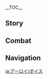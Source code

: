 {{CharacterTabs}}
{{LanguageTabs}}
__TOC__
==Story==
{{VO/Story
|character           = Aloy
|language            = ja
|name                = アーロイ

|vo_01_01_title      = 初めまして…
|vo_01_01_subtitle   = Hello
|vo_01_01_file       = VO_{language}{character} Hello.ogg
|vo_01_01_tx         = 私はアーロイ。この世界のことはあまり詳しくないが、私の弓はきっとお前の力になる。必要な時は、いつでも呼んでくれ。
|vo_01_01_rm         = Watashi wa Aaroi. Kono sekai no koto wa amari kuwashikunai ga, watashi no yumi wa kitto omae no chikara ni naru. Hitsuyou-na toki wa, itsu de mo yonde kure.
|vo_02_01_title      = 世間話・体を動かす
|vo_02_01_subtitle   = Chat: Moving Out
|vo_02_01_file       = VO_{language}{character} Chat - Moving Out.ogg
|vo_02_01_tx         = ほら、突っ立ってないで、体を動かすぞ。
|vo_02_01_rm         = Hora, tsuttatte nai de, karada wo ugokasu zo.
|vo_02_02_title      = 世間話・助け
|vo_02_02_subtitle   = Chat: Help
|vo_02_02_file       = VO_{language}{character} Chat - Help.ogg
|vo_02_02_tx         = 私たちの助けを必要としている人がいる、立ち止まるな。
|vo_02_02_rm         = Watashi-tachi no tasuke wo hitsuyou to shite iru hito ga iru, tachidomaru na.
|vo_03_01_title      = 雨の日…
|vo_03_01_subtitle   = When It Rains
|vo_03_01_file       = VO_{language}{character} When It Rains.ogg
|vo_03_01_tx         = 雨だ、これで汚れも落ちるか。
|vo_03_01_rm         = Ame da, kore de yogore mo ochiru ka.
|vo_03_02_title      = 雨上がり…
|vo_03_02_subtitle   = After the Rain
|vo_03_02_file       = VO_{language}{character} After the Rain.ogg
|vo_03_02_tx         = 雨が止んだ、体を乾かさないと。
|vo_03_02_rm         = Ame ga yanda, karada wo kawakasanai to.
|vo_03_03_title      = 雪の日…
|vo_03_03_subtitle   = When It Snows
|vo_03_03_file       = VO_{language}{character} When It Snows.ogg
|vo_03_03_tx         = 雪が降ると、世界がしんと静まるな。
|vo_03_03_rm         = Yuki ga furu to, sekai ga shinto shizumaru na.
|vo_03_04_title      = 風の日…
|vo_03_04_subtitle   = When It's Windy
|vo_03_04_file       = VO_{language}{character} When It's Windy.ogg
|vo_03_04_tx         = 風が気持ちいいな、空気がおいしく感じる。
|vo_03_04_rm         = Kaze ga kimochi ii na, kuuki ga oishiku kanjiru.
|vo_03_05_title      = 暴風の日…
|vo_03_05_subtitle   = When the Wind Is Blowing
|vo_03_05_file       = VO_{language}{character} When the Wind Is Blowing.ogg
|vo_03_05_tx         = 風が強くなってきた。目を開けていられない。
|vo_03_05_rm         = Kaze ga tsuyoku natte kita. Me wo akete irarenai.
|vo_04_01_title      = おはよう…
|vo_04_01_subtitle   = Good Morning
|vo_04_01_file       = VO_{language}{character} Good Morning.ogg
|vo_04_01_tx         = おはよう。今日も世界は生き生きとしてる…気分がいいな。
|vo_04_01_rm         = Ohayou. Kyou mo sekai wa ikiiki to shiteru... Kibun ga ii na.
|vo_04_02_title      = こんにちは…
|vo_04_02_subtitle   = Good Afternoon
|vo_04_02_file       = VO_{language}{character} Good Afternoon.ogg
|vo_04_02_tx         = もう昼か。まだやるべきことがたくさんある。
|vo_04_02_rm         = Mou hiru ka. Mada yarubeki koto ga takusan aru.
|vo_04_03_title      = こんばんは…
|vo_04_03_subtitle   = Good Evening
|vo_04_03_file       = VO_{language}{character} Good Evening.ogg
|vo_04_03_tx         = そろそろ日が落ちる。星も見えてくるだろう。
|vo_04_03_rm         = Sorosoro hi ga ochiru. Hoshi mo miete kuru darou.
|vo_04_04_title      = おやすみ…
|vo_04_04_subtitle   = Good Night
|vo_04_04_file       = VO_{language}{character} Good Night.ogg
|vo_04_04_tx         = もう夜か。星明かりの下を進む予定がないのなら、休んだらどうだ？
|vo_04_04_rm         = Mou yoru ka. Hoshi akari no shita wo susumu yotei ga nai no nara, yasundara dou da?
|vo_05_01_title      = アーロイ自身について…
|vo_05_01_subtitle   = About {character}
|vo_05_01_file       = VO_{language}{character} About {character}.ogg
|vo_05_01_tx         = 私は小さい頃から異端児として育ってきた。ひどい日々を送っていたよ。でも、ここの人たちは、私がいたところの人たちより遥かに温かい。たとえ私みたいなよそ者に対してでもな。なんだか…心地いいものだな。
|vo_05_01_rm         = Watashi wa chiisai koro kara itan-ji to shite sodatte kita. Hidoi hibi wo okutte ita yo. De mo, koko no hito-tachi wa, watashi ga ita tokoro no hito-tachi yori haruka ni atatakai. Tatoe watashi mitai-na yosomono no taishite de mo na. Nan da ka... Kokochi ii mono da na.
|vo_06_01_title      = 行動について…
|vo_06_01_subtitle   = About Us: Action
|vo_06_01_file       = VO_{language}{character} About Us - Action.ogg
|vo_06_01_tx         = 私を突き動かす理由は、死をもたらすことではなく、命を救うこと。だからこそ、私はお前と一緒にここにいるんだ。
|vo_06_01_rm         = Watashi wo tsuki usokasu riyuu wa, shi wo motarasu kotode wa naku, inochi wo sukuu koto. Da kara koso, watashi wa omae to issho ni koko ni iru nda.
|vo_06_02_title      = 誓いについて…
|vo_06_02_subtitle   = About Us: Oath
|vo_06_02_friendship = 6
|vo_06_02_file       = VO_{language}{character} About Us - Oath.ogg
|vo_06_02_tx         = 誓いなんて、形式ばったことは得意じゃないが…どうしてもと言うなら、交わしてもかまわない。
|vo_06_02_rm         = Chikai nante, keishiki batta koto wa tokui ja nai ga... doushite mo to iu nara, kawashite mo kamawanai.
|vo_06_03_title      = 歩みについて…
|vo_06_03_subtitle   = About Us: Moving Forward
|vo_06_03_friendship = 6
|vo_06_03_file       = VO_{language}{character} About Us - Moving Forward.ogg
|vo_06_03_tx         = 何があろうと、お前と共に終わりまで辿り着く。私は決して迷わないし、くじけない。
|vo_06_03_rm         = Nani ga arou to, omae to tomo ni owari made tadori tsuku. Watashi wa kesshite mayowanaishi, kujikenai.
|vo_07_01_title      = シェアしたいこと…
|vo_07_01_subtitle   = Something to Share
|vo_07_01_file       = VO_{language}{character} Something to Share.ogg
|vo_07_01_tx         = 共有したいことか…弓の腕だろうな…人々を救うために訓練を重ねてきた。
|vo_07_01_rm         = Kyouyuu shitai koto ka... Yumi no ude darou na... Hitobito wo sukuu tame ni kunren wo kasanete kita.
|vo_07_02_title      = 興味のあること…
|vo_07_02_subtitle   = Interesting Things
|vo_07_02_file       = VO_{language}{character} Interesting Things.ogg
|vo_07_02_tx         = 私がいた世界のように、この世界にも古の秘密がたくさんあるようだ。もし時間が許せば、すべて解き明かしたいな。
|vo_07_02_rm         = Watashi ga ita sekai no you ni, kono sekai ni mo inishie no himitsu ga takusan aru you da. Moshi jikan ga yuruseba, subete tokiakashitai na.
|vo_09_01_title      = アーロイを知る・１
|vo_09_01_subtitle   = More About {character}: I
|vo_09_01_file       = VO_{language}{character} More About {character} - 01.ogg
|vo_09_01_tx         = 自分のことを話すのは苦手だ。重要なのは目の前にある任務だけだろう？
|vo_09_01_rm         = Jibun no koto wo hanasu no wa nigate da. Juuyou-na no wa me no mae ni aru ninmu dake darou?
|vo_09_02_title      = アーロイを知る・２
|vo_09_02_subtitle   = More About {character}: II
|vo_09_02_friendship = 3
|vo_09_02_file       = VO_{language}{character} More About {character} - 02.ogg
|vo_09_02_tx         = 私には親がいなかった。だから、ロストという人が私を育ててくれたんだ。いつも厳しかったけど、心が広く、優しい人だった。たくさんのことを彼から教わったよ。できることならまた会いたいな。
|vo_09_02_rm         = Watashi ni wa oya ga inakatta. Da kara, Rosuto to iu hito ga watashi wo sodatete kureta nda. Itsumo kibishi kattakedo, kokoro ga hiroku, yasashii hito datta. Takusan no koto wo kare kara osowatta yo. Dekiru koto nara mata aitai na.
|vo_09_03_title      = アーロイを知る・３
|vo_09_03_subtitle   = More About {character}: III
|vo_09_03_friendship = 4
|vo_09_03_file       = VO_{language}{character} More About {character} - 03.ogg
|vo_09_03_tx         = ずっと母を探してきたが、結局見つからなかった。でも、遥か昔のメッセージを見つけたんだ。クローンである私の…元となった人が残したもの。私を知っていて、励ましてくれている気がしたな。
|vo_09_03_rm         = Zutto haha wo sagashite kita ga, kekkyoku mitsukaranakatta. De mo, haruka mukashi no messeeji wo mitsuketa nda. Kuroon dearu watashi no... moto to natta hito ga nokoshita mono. Watashi wo shitte ite, hagemashite kurete iru ki ga shita na.
|vo_09_04_title      = アーロイを知る・４
|vo_09_04_subtitle   = More About {character}: IV
|vo_09_04_friendship = 5
|vo_09_04_file       = VO_{language}{character} More About {character} - 04.ogg
|vo_09_04_tx         = 子どもの頃、私には友達がいなかった。旅をしているうちに何人かそう呼べる人ができたけど、彼らと親しくなる前にその世界を離れてしまった。だから今、お前と一緒に過ごせて嬉しいよ。
|vo_09_04_rm         = Kodomo no koro, watashi ni wa tomodachi ga inakatta. Tabi wo shite iru uchi ni nannin ka sou yoberu hito ga dekita kedo, karera to shitashiku naru mae ni sono sekai wo hanarete shimatta. Da kara ima, omae to issho ni sugosete ureshii yo.
|vo_09_05_title      = アーロイを知る・５
|vo_09_05_subtitle   = More About {character}: V
|vo_09_05_friendship = 6
|vo_09_05_file       = VO_{language}{character} More About {character} - 05.ogg
|vo_09_05_tx         = 人を信頼するのは得意じゃないけど、お前なら、信じることができる。お前は私の大切な仲間だ…あまりこういうことは言わないんだけどな。
|vo_09_05_rm         = Hito wo shinrai suru no wa tokui ja nai kedo, omae nara, shinjiru koto ga dekiru. Omae wa watashi no taisetsu-na nakama da... Amari kou iu koto wa iwanai nda kedo na.
|vo_10_01_title      = アーロイの趣味…
|vo_10_01_subtitle   = {character}'s Hobbies
|vo_10_01_file       = VO_{language}{character} Hobbies.ogg
|vo_10_01_tx         = これといった趣味は無いが…昔の記録に触れるのは好きだな。だから歴史…ということになるか？
|vo_10_01_rm         = Kore to itta shumi wa nai ga... mukashi no kiroku ni fureru no wa suki da na. Da kara rekishi... to iu koto ni naru ka?
|vo_10_02_title      = アーロイの悩み…
|vo_10_02_subtitle   = {character}'s Troubles
|vo_10_02_file       = VO_{language}{character} Troubles.ogg
|vo_10_02_tx         = 自分の世界以外に、もう一つ救うべき世界ができた。休んでる時間はないな。
|vo_10_02_rm         = Jibun no sekai igai ni, mou hitotsu sukuubeki sekai ga dekita. Yasunderu jikan wa nai na.
|vo_10_03_title      = 好きな食べ物…
|vo_10_03_subtitle   = Favorite Food
|vo_10_03_file       = VO_{language}{character} Favorite Food.ogg
|vo_10_03_tx         = 別に好き嫌いはない。空腹で旅をするくらいなら、なんだって食べるさ。
|vo_10_03_rm         = Betsu ni sukikirai wa nai. Kuufuku de tabi wo suru kurai nara, nan da tte taberu sa.
|vo_10_04_title      = 嫌いな食べ物…
|vo_10_04_subtitle   = Least Favorite Food
|vo_10_04_file       = VO_{language}{character} Least Favorite Food.ogg
|vo_10_04_tx         = 「オセラムのシチュー」を食べたことがあるが、道の舗装に使えるくらいネバネバだった…オエッ…
|vo_10_04_rm         = "Oseramu no shichuu" wo tabeta koto ga aru ga, michi no hosou ni tsukaeru kurai nebaneba datta... oe'...
|vo_11_01_title      = 誕生日…
|vo_11_01_subtitle   = Birthday
|vo_11_01_file       = VO_{language}{character} Birthday.ogg
|vo_11_01_tx         = 誕生日を気にしたことはないな。私がいたところでは、誕生日は自分のためではなく、母を祝うためのものだった。だけど、まあ…誕生日おめでとう。
|vo_11_01_rm         = Tanjoubi wo ki ni shita koto wa nai na. Watashi ga ita tokoro de wa, tanjoubi wa jibun no tame de wa naku, haha wo iwau tame no mono datta. Da kedo, maa... tanjoubi omedetou.
|vo_12_01_title      = 突破した感想・起
|vo_12_01_subtitle   = Feelings About Ascension: Intro
|vo_12_01_ascension  = 1
|vo_12_01_file       = VO_{language}{character} Feelings About Ascension -  01.ogg
|vo_12_01_tx         = よし、いい感じに進歩してるな。だがここで止まるわけにはいかない。
|vo_12_01_rm         = Yoshi, ii kanji ni shinpo shi teru na. Da ga koko de tomaru wake ni wa ikanai.
|vo_12_02_title      = 突破した感想・承
|vo_12_02_subtitle   = Feelings About Ascension: Building Up
|vo_12_02_ascension  = 2
|vo_12_02_file       = VO_{language}{character} Feelings About Ascension -  02.ogg
|vo_12_02_tx         = 前よりも成長し、強くなった。いいことだ。
|vo_12_02_rm         = Mae yori mo seichou shi, tsuyoku natta. Ii koto da.
|vo_12_03_title      = 突破した感想・転
|vo_12_03_subtitle   = Feelings About Ascension: Climax
|vo_12_03_ascension  = 4
|vo_12_03_file       = VO_{language}{character} Feelings About Ascension -  03.ogg
|vo_12_03_tx         = どんなに優れた狩人であろうとも、まだまだ成長の余地はある。決して休まず、学び続けることが大切だな。
|vo_12_03_rm         = Donna ni sugureta karyuudo dearou tomo, madamada seichou no yochi wa aru. Kesshite yasumazu, manabitsuzukeru koto ga taisetsu da na.
|vo_12_04_title      = 突破した感想・結
|vo_12_04_subtitle   = Feelings about Ascension: Conclusion
|vo_12_04_ascension  = 6
|vo_12_04_file       = VO_{language}{character} Feelings About Ascension -  04.ogg
|vo_12_04_tx         = 共に旅を始めたばかりの頃、私にとってお前は、知らない世界の見知らぬ人に過ぎなかった。でも、多くの経験を共にしてきた今なら言える&mdash;&mdash;私の弓はこれからもずっと、お前と共にあると。
|vo_12_04_rm         = Tomo ni tabi wo hajimeta bakari no koro, watashi ni totte omae wa, shiranai sekai no mishiranu hito ni suginakatta. De mo, ooku no keiken wo tomo ni shite kita ima nara ieru{{lmdash}} Watashi no yumi wa kore kara mo zutto, omae to tomo ni aru to.
|vo_12_04_tl         = 
}}

==Combat==
{{Combat VO
|character           = Aloy
|language            = ja

|skill_1_tx          = 爆発するよ。
|skill_1_rm          = Bakuhatsu suru yo.

|skill_2_tx          = 狩人の小道具さ。
|skill_2_rm          = Kariudo no kodougu sa.

|skill_3_tx          = 見たことはあるかな？
|skill_3_rm          = Mita koto wa aru ka na?

|burst_1_tx          = 拘束する！
|burst_1_rm          = Kousoku suru!

|burst_2_tx          = ちょっとしたテクニックさ。
|burst_2_rm          = Chottoshita tekunikku sa.

|burst_3_tx          = ここは私の狩場だ！
|burst_3_rm          = Koko wa watashi no kariba da!

|sprint-s_1_file     = Sprint Start 01,Sprint Start 02,Sprint Start 03

|glider_1_tx         = ハ！悪くないな。
|glider_1_rm         = Ha! Warukunai na.
|glider_2_file       = Deploying Wind Glider 02,Deploying Wind Glider 03

|chest_1_tx          = まあ、役には立つか。
|chest_1_rm          = Maa, yaku ni wa tatsu ka.

|chest_2_tx          = これは食べられそうだし… これも使えるな…
|chest_2_rm          = Kore wa tabe rare-soudashi... Kore mo tsukaeru na...

|chest_3_tx          = 誰が置いていったんだ？
|chest_3_rm          = Dare ga oite itta nda?

|low-hp_1_tx         = 手強い相手だな…
|low-hp_1_rm         = Tegowai aite da na...

|low-hp_2_tx         = 弱点はどこだ…
|low-hp_2_rm         = Jakuten wa doko da...

|low-hp_3_tx         = さあ、どうするか…
|low-hp_3_rm         = Saa, dousuru ka...

<!-- Ally at Low HP -->
|ally-low-hp_1_tx    = 気をつけろ！
|ally-low-hp_1_rm    = Ki wo tsukero!
|ally-low-hp_2_tx    = 無理をするな！
|ally-low-hp_2_rm    = 

|fallen_1_tx         = っ…だめか…
|fallen_1_rm         = '... dame ka...

|fallen_2_tx         = もうだめか…すまない…
|fallen_2_rm         = Mou dame ka... Sumanai...

|fallen_3_tx         = 力が…もう終わりか…
|fallen_3_rm         = Chikara ga... Mou owari ka...

|hit-l_1_tx          = うぅ…
|hit-l_1_rm          = Uu...

|hit-l_2_tx          = 問題ない…
|hit-l_2_rm          = Mondainai...
|hit-l_3_file        = Light Hit Taken 03,Light Hit Taken 04,Light Hit Taken 05,Light Hit Taken 06

|hit-h_1_tx          = うぐっ！
|hit-h_1_rm          = Ugu'!

|hit-h_2_tx          = 油断したみたいだ…
|hit-h_2_rm          = Yudan shita mitai da...
|hit-h_3_file        = Heavy Hit Taken 03,Heavy Hit Taken 04,Heavy Hit Taken 05,Heavy Hit Taken 06

|join_1_tx           = どこへ行こうか？
|join_1_rm           = Doko he ikou ka?

|join_2_tx           = アーロイだ、狩りなら任せろ。
|join_2_rm           = Aaroi da, kari nara makasero.

|join_3_tx           = 手を貸そうか？
|join_3_rm           = Te wo kasou ka?

|idle_1_file         = Standby 01

|atk-l_1_file        = Light Attack 01,Light Attack 02,Light Attack 03,Light Attack 04,Light Attack 05,Light Attack 06,Light Attack 07

|atk-m_1_file        = Mid Attack 01,Mid Attack 02,Mid Attack 03

|atk-h_1_file        = Heavy Attack 01,Heavy Attack 02,Heavy Attack 03

|climb_1_file        = Climbing 01,Climbing 02,Climbing 03,Climbing 04,Climbing 05

|climb-b_1_file      = Climbing Breath 01,Climbing Breath 02,Climbing Breath 03

|jump_1_file         = Jumping 01,Jumping 02,Jumping 03,Jumping 04,Jumping 05
}}

==Navigation==
{{Character Navbox|VO-JA}}

[[ja:アーロイ/ボイス]]